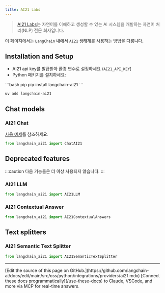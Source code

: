 ```yaml
---
title: AI21 Labs
---
```


>[AI21 Labs](https://www.ai21.com/about)는 자연어를 이해하고 생성할 수 있는 AI 시스템을 개발하는 자연어 처리(NLP) 전문 회사입니다.

이 페이지에서는 `LangChain` 내에서 `AI21` 생태계를 사용하는 방법을 다룹니다.

## Installation and Setup

- AI21 api key를 발급받아 환경 변수로 설정하세요 (`AI21_API_KEY`)
- Python 패키지를 설치하세요:

<CodeGroup>
```bash pip
pip install langchain-ai21
```

```bash uv
uv add langchain-ai21
```
</CodeGroup>

## Chat models

### AI21 Chat

[사용 예제](/oss/python/integrations/chat/ai21)를 참조하세요.

```python
from langchain_ai21 import ChatAI21
```

## Deprecated features

:::caution 다음 기능들은 더 이상 사용되지 않습니다.
:::

### AI21 LLM

```python
from langchain_ai21 import AI21LLM
```

### AI21 Contextual Answer

```python
from langchain_ai21 import AI21ContextualAnswers
```

## Text splitters

### AI21 Semantic Text Splitter

```python
from langchain_ai21 import AI21SemanticTextSplitter
```

---

<Callout icon="pen-to-square" iconType="regular">
    [Edit the source of this page on GitHub.](https://github.com/langchain-ai/docs/edit/main/src/oss/python/integrations/providers/ai21.mdx)
</Callout>
<Tip icon="terminal" iconType="regular">
    [Connect these docs programmatically](/use-these-docs) to Claude, VSCode, and more via MCP for    real-time answers.
</Tip>
